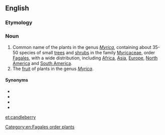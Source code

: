 ==English==

===Etymology===
{{compound|candle|berry|lang=en}}

===Noun===
{{wikipedia}}
{{en-noun|candleberries}}

# Common name of the plants in the genus ''[[Myrica]]'', containing about 35-50 species of small [[tree]]s and [[shrub]]s in the family [[Myricaceae]], order [[Fagales]], with a wide distribution, including [[Africa]], [[Asia]], [[Europe]], [[North America]] and [[South America]].
# The [[fruit]] of plants in the genus ''[[Myrica]]''.

====Synonyms====
* {{l|en|bayberry}}
* {{l|en|bay-rum}}
* {{l|en|sweet gale}}
* {{l|en|wax-myrtle}}

[[Category:en:Fagales order plants]]

[[et:candleberry]]